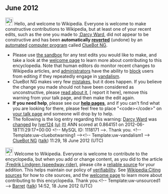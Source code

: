 <article id="36175362" title=User talk:Iyer124>
	<talkpage id="36175362" title="User talk:Iyer124">


== June 2012 ==
[[Image:Information.svg|left|25px|alt=|link=]] Hello, and welcome to Wikipedia. Everyone is welcome to make constructive contributions to Wikipedia, but at least one of your recent edits, such as the one you made to [[:Darcy Ward]], did not appear to be constructive and has been '''automatically [[Help:Reverting|reverted]]''' (undone) by an [[automated]] [[computer program]] called [[User:ClueBot NG|ClueBot NG]]. 
* Please use [[Wikipedia:Sandbox|the sandbox]] for any test edits you would like to make, and take a look at the [[Wikipedia:Introduction|welcome page]] to learn more about contributing to this encyclopedia. Note that human editors do monitor recent changes to Wikipedia articles, and [[WP:ADMINS|administrators]] have the ability to [[WP:BLOCK|block]] users from editing if they repeatedly engage in [[WP:vandalism|vandalism]].
* ClueBot NG makes very few [[User:ClueBot NG#Information About False Positives|mistakes]], but it does happen. If you believe the change you made should not have been considered as unconstructive, please [[User:ClueBot NG#Information About False Positives|read about it]], [{{User:ClueBot NG/Warnings/FPReport|1118171}} report it here], remove this warning from your talk page, and then make the edit again.
*'''If you need help''', please see our '''[[Help:Contents|help pages]]''', and if you can't find what you are looking for there, please feel free to place &quot;&lt;code&gt;{{tl|helpme}}&lt;/code&gt;&quot; on [[Special:MyTalk|your talk page]] and someone will drop by to help.
* The following is the log entry regarding this warning: [[Darcy Ward]] was [http://en.wikipedia.org/w/index.php?title=Darcy+Ward&amp;diff=498161926&amp;oldid=494117125 changed] by [[Special:Contributions/Iyer124|Iyer124]] [[User:Iyer124|(u)]] [[User talk:Iyer124|(t)]] ANN scored at 0.864151 on 2012-06-18T11:29:17+00:00 &lt;!-- MySQL ID: 1118171 --&gt;. Thank you. &lt;!-- Template:uw-cluebotwarning1 --&gt;&lt;!-- Template:uw-vandalism1 --&gt; [[User:ClueBot NG|ClueBot NG]] ([[User talk:ClueBot NG|talk]]) 11:29, 18 June 2012 (UTC)

[[Image:Information.svg|25px|alt=|link=]] Welcome to Wikipedia. Everyone is welcome to contribute to the encyclopedia, but when you add or change content, as you did to the article [[:Fredrik Lindgren (speedway rider)]], please cite a [[Wikipedia:Identifying reliable sources|reliable source]] for your addition. This helps maintain our policy of [[Wikipedia:Verifiability|verifiability]]. See [[Wikipedia:Citing sources]] for how to cite sources, and the [[Wikipedia:Introduction|welcome page]] to learn more about contributing to this encyclopedia. Thank you.&lt;!-- Template:uw-unsourced1 --&gt; [[User:BarretB|Barret]] ([[User talk:BarretB#top|talk]]) 14:52, 18 June 2012 (UTC)
	</talkpage>
</article>
